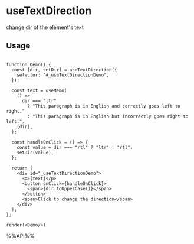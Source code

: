 # useTextDirection

change [dir](https://developer.mozilla.org/en-US/docs/Web/HTML/Global_attributes/dir) of the element's text


## Usage

```tsx live noInline

function Demo() {
  const [dir, setDir] = useTextDirection({
    selector: "#_useTextDirectionDemo",
  });

  const text = useMemo(
    () =>
      dir === "ltr"
        ? "This paragraph is in English and correctly goes left to right."
        : "This paragraph is in English but incorrectly goes right to left.",
    [dir],
  );

  const handleOnClick = () => {
    const value = dir === "rtl" ? "ltr" : "rtl";
    setDir(value);
  };

  return (
    <div id="_useTextDirectionDemo">
      <p>{text}</p>
      <button onClick={handleOnClick}>
        <span>{dir.toUpperCase()}</span>
      </button>
      <span>Click to change the direction</span>
    </div>
  );
};

render(<Demo/>)

```

%%API%%
